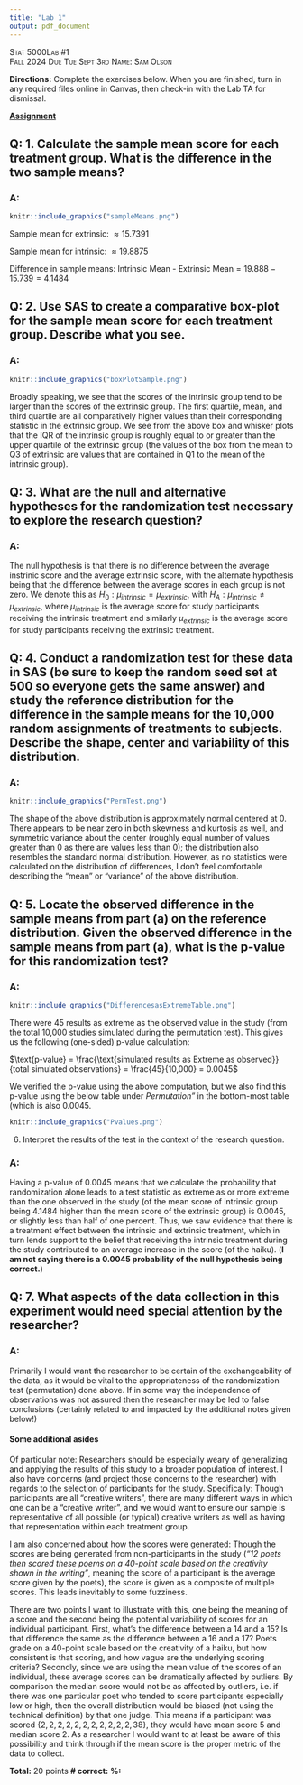 ```yaml
---
title: "Lab 1"
output: pdf_document
---
```


[Stat 5000]{.smallcaps}[Lab #1]{.smallcaps}\
[Fall 2024]{.smallcaps} [Due Tue Sept 3rd]{.smallcaps}
[Name: Sam Olson]{.smallcaps} \

**Directions:** Complete the exercises below. When you are finished,
turn in any required files online in Canvas, then check-in with the Lab
TA for dismissal.\

**[Assignment]{.underline}**

## Q: 1.  Calculate the sample mean score for each treatment group. What is the difference in the two sample means?

### A: 

```r
knitr::include_graphics("sampleMeans.png")
```

Sample mean for extrinsic: $\approx{15.7391}$

Sample mean for intrinsic: $\approx{19.8875}$

Difference in sample means: $\text{Intrinsic Mean - Extrinsic Mean} = 19.888 - 15.739 = 4.1484$

\pagebreak

## Q: 2.  Use SAS to create a comparative box-plot for the sample mean score for each treatment group. Describe what you see.

### A: 

```r
knitr::include_graphics("boxPlotSample.png")
```

Broadly speaking, we see that the scores of the intrinsic group tend to be larger than the scores of the extrinsic group. The first quartile, mean, and third quartile are all comparatively higher values than their corresponding statistic in the extrinsic group. We see from the above box and whisker plots that the IQR of the intrinsic group is roughly equal to or greater than the upper quartile of the extrinsic group (the values of the box from the mean to Q3 of extrinsic are values that are contained in Q1 to the mean of the intrinsic group). 

\pagebreak

## Q: 3.  What are the null and alternative hypotheses for the randomization test necessary to explore the research question?

### A: 

The null hypothesis is that there is no difference between the average instrinic score and the average extrinsic score, with the alternate hypothesis being that the difference between the average scores in each group is not zero. We denote this as $H_0: \mu_{intrinsic} = \mu_{extrinsic}$, with $H_A: \mu_{intrinsic} \neq \mu_{extrinsic}$, where $\mu_{intrinsic}$ is the average score for study participants receiving the intrinsic treatment and similarly $\mu_{extrinsic}$ is the average score for study participants receiving the extrinsic treatment. 

\pagebreak

## Q: 4.  Conduct a randomization test for these data in SAS (be sure to keep the random seed set at 500 so everyone gets the same answer) and study the reference distribution for the difference in the sample means for the 10,000 random assignments of treatments to subjects. Describe the shape, center and variability of this distribution.

### A: 

```r
knitr::include_graphics("PermTest.png")
```

The shape of the above distribution is approximately normal centered at 0. There appears to be near zero in both skewness and kurtosis as well, and symmetric variance about the center (roughly equal number of values greater than 0 as there are values less than 0); the distribution also resembles the standard normal distribution. However, as no statistics were calculated on the distribution of differences, I don't feel comfortable describing the "mean" or "variance" of the above distribution. 

\pagebreak

## Q: 5.  Locate the observed difference in the sample means from part (a) on the reference distribution. Given the observed difference in the sample means from part (a), what is the p-value for this randomization test?

### A: 

```r
knitr::include_graphics("DifferencesasExtremeTable.png")
```

There were $45$ results as extreme as the observed value in the study (from the total 10,000 studies simulated during the permutation test). This gives us the following (one-sided) p-value calculation: 

$\text{p-value} = \frac{\text{simulated results as Extreme as observed}}{total simulated observations} = \frac{45}{10,000} = 0.0045$

We verified the p-value using the above computation, but we also find this p-value using the below table under *Permutation"* in the bottom-most table (which is also $0.0045$. 

```r
knitr::include_graphics("Pvalues.png")
```

\pagebreak

6.  Interpret the results of the test in the context of the research question.

### A: 

Having a p-value of 0.0045 means that we calculate the probability that randomization alone leads to a test statistic as extreme as or more extreme than the one observed in the study (of the mean score of intrinsic group being 4.1484 higher than the mean score of the extrinsic group) is 0.0045, or slightly less than half of one percent. Thus, we saw evidence that there is a treatment effect between the intrinsic and extrinsic treatment, which in turn lends support to the belief that receiving the intrinsic treatment during the study contributed to an average increase in the score (of the haiku). (**I am not saying there is a 0.0045 probability of the null hypothesis being correct.**)

\pagebreak

## Q: 7.  What aspects of the data collection in this experiment would need special attention by the researcher?
    
### A: 

Primarily I would want the researcher to be certain of the exchangeability of the data, as it would be vital to the appropriateness of the randomization test (permutation) done above. If in some way the independence of observations was not assured then the researcher may be led to false conclusions (certainly related to and impacted by the additional notes given below!)

#### Some additional asides 

Of particular note: Researchers should be especially weary of generalizing and applying the results of this study to a broader population of interest. I also have concerns (and project those concerns to the researcher) with regards to the selection of participants for the study. Specifically: Though participants are all "creative writers", there are many different ways in which one can be a "creative writer", and we would want to ensure our sample is representative of all possible (or typical) creative writers as well as having that representation within each treatment group. 

I am also concerned about how the scores were generated: Though the scores are being generated from non-participants in the study (*"12 poets then scored
these poems on a 40-point scale based on the creativity shown in the writing"*, meaning the score of a participant is the average score given by the poets), the score is given as a composite of multiple scores. This leads inevitably to some fuzziness. 

There are two points I want to illustrate with this, one being the meaning of a score and the second being the potential variability of scores for an individual participant. First, what's the difference between a 14 and a 15? Is that difference the same as the difference between a 16 and a 17? Poets grade on a 40-point scale based on the creativity of a haiku, but how consistent is that scoring, and how vague are the underlying scoring criteria? Secondly, since we are using the mean value of the scores of an individual, these average scores can be dramatically affected by outliers. By comparison the median score would not be as affected by outliers, i.e. if there was one particular poet who tended to score participants especially low or high, then the overall distribution would be biased (not using the technical definition) by that one judge. This means if a participant was scored $\{ 2, 2, 2, 2, 2, 2, 2, 2, 2, 2, 2, 38\}$, they would have mean score 5 and median score 2. As a researcher I would want to at least be aware of this possibility and think through if the mean score is the proper metric of the data to collect. 

**Total:** 20 points **\# correct:** **%:**
